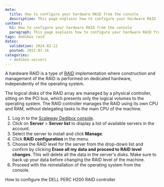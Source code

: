 ```yaml
---
meta:
  title: How to configure your hardware RAID from the console
  description: This page explains how to configure your hardware RAID from the console
content:
  h1: How to configure your hardware RAID from the console
  paragraph: This page explains how to configure your hardware RAID from the console
tags: dedibox raid 
dates:
  validation: 2024-02-12
  posted: 2021-07-16
categories:
  - dedibox-servers
---
```


A hardware RAID is a type of [RAID](/dedibox/hardware/concepts/#raid) implementation where construction and management of the RAID is performed on dedicated hardware, independently of the operating system.

The logical disks of the RAID array are managed by a physical controller, sitting on the PCI bus, which presents only the logical volumes to the operating system. The RAID controller manages the RAID using its own CPU and RAM, without delegating tasks to the main CPU of the machine.

1. Log in to the [Scaleway Dedibox console](https://console.online.net/en/login).
2. Click on **Server** > **Server list** to display a list of available servers in the account.
3. Select the server to install and click **Manage**.
4. Click **RAID configuration** in the menu.
5. Choose the RAID level for the server from the drop-down list and confirm by clicking **Erase all my data and proceed to RAID level changes**.
    <Message type="important">
      This will delete all the data in the server's disks. Make sure to back up your data before changing the RAID level of the machine.
    </Message>
6. Proceed with the reinstallation of the operating system from the console.


<Navigation title="See also">
  <NextButton to="/dedibox/hardware/how-to/configure-dell-perc-h200/">How to configure the DELL PERC H200 RAID controller</NextButton>
</Navigation>